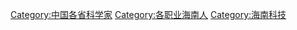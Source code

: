 [[Category:中国各省科学家|Category:中国各省科学家]]
[[Category:各职业海南人|Category:各职业海南人]]
[[Category:海南科技|Category:海南科技]]